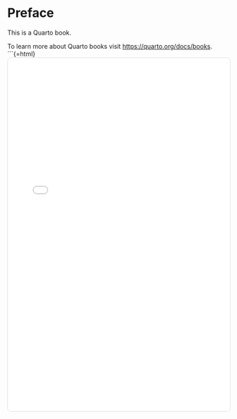 # Preface {.unnumbered}

This is a Quarto book.

To learn more about Quarto books visit <https://quarto.org/docs/books>.
```{=html}
<iframe src="widget.html" width="100%" height="800" style="border:1px solid #ddd; border-radius: 8px;"></iframe>